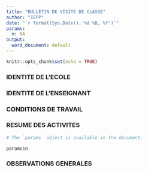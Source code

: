 ```yaml
---
title: "BULLETIN DE VISITE DE CLASSE"
author: "IEPP"
date: "`r format(Sys.Date(),'%d %B, %Y')`"
params:
  n: NA
output:
  word_document: default
---
```


```r
knitr::opts_chunk$set(echo = TRUE)
```


### IDENTITE DE L'ECOLE






### IDENTITE DE L'ENSEIGNANT




### CONDITIONS DE TRAVAIL



 
                                            
### RESUME DES ACTIVITES

```r
# The `params` object is available in the document.

params$n

```





### OBSERVATIONS GENERALES

















